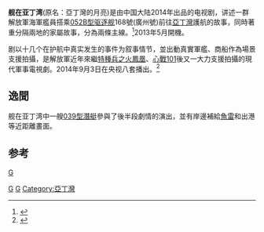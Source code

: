{{影集資訊
| 名稱 = 舰在亚丁湾
| 原名 = 
| 圖片 = 
| 圖說 = 
| 分類 = 軍事
| 原創者 = 
| 編劇 = 周振天
| 導演 = 舒崇福
| 演出 = [[范志博|范志博]]，[[胡可_(演员)|胡可]]，[[黑子_(演员)|黑子]]，[[王同辉|王同辉]]
| 配音 = 
| 旁白 = 
| 主題曲 = 中国海军
| 片尾曲 =爱如此美丽
|執行製作=沈礼清、张子扬
| 國家 = {{PRC}}
| 語言 = [[普通话|普通话]]
| 季數 = 
| 集數 = 36集<br />央視版:30集
| 每集列表 = 
| 製片人 = 吴毅
| 出品人=海军政治部电视艺术中心
| 執行製片 = 蒋小平、李安军
| 拍攝地 = [[湛江|湛江]]、[[钦州|钦州]]、[[三亚|三亚]]等地
| 共同執行製作 = [[解放軍電視宣傳中心|解放軍電視宣傳中心]]
| 每集長 = 44分
| 頻道 = 
| 電視網 = [[央视八套|央视八套]]
| 視頻制式 = PAL
| 音頻制式 = 
| 開始 = 2014年9月3日
| 結束 =9月12日
| 先於 = 
| 後於 = 
| 相關劇集 = 
| 官方網站 = http://search.cctv.com/search.php?qtext=%E8%88%B0%E5%9C%A8%E4%BA%9A%E4%B8%81%E6%B9%BE&sid=0000&pid=0000
| imdb_id = 
| tv_com_id = 
}}
'''舰在亚丁湾'''(原名：亞丁灣的月亮)是由中国大陆2014年出品的电视剧，讲述一群解放軍海軍艦員搭乘[[052B型驱逐舰|052B型驱逐舰]]168號(廣州號)前往[[亞丁灣|亞丁灣]]護航的故事，同時著重分隔兩地的家屬故事，分為兩條主線。<ref>{{Cite web |url=http://v.ifeng.com/mil/mainland/2014004/01e6b50b-fa20-47df-9473-d2f54e240847.shtml |title=鳳凰網-艦在亞丁灣上映 |access-date=2014-09-09 |archive-date=2019-08-19 |archive-url=https://web.archive.org/web/20190819043205/http://v.ifeng.com/mil/mainland/2014004/01e6b50b-fa20-47df-9473-d2f54e240847.shtml |dead-url=no }}</ref>2013年5月開機。

剧以十几个在护航中真实发生的事件为叙事情节，並出動真實軍艦、商船作為場景支援拍攝，是解放軍近年來繼[[特種兵之火鳳凰|特種兵之火鳳凰]]、[[心戰101|心戰101]]後又一大力支援拍攝的現代軍事電視劇。2014年9月3日在央视八套播出。<ref>{{Cite web |url=http://news.66wz.com/system/2014/09/08/104211220.shtml |title=舰在亚丁湾熱播 |access-date=2014-09-09 |archive-date=2019-08-20 |archive-url=https://web.archive.org/web/20190820010141/http://news.66wz.com/system/2014/09/08/104211220.shtml |dead-url=no }}</ref>
==逸聞==
舰在亚丁湾中一艘[[039型潛艇|039型潛艇]]參與了後半段劇情的演出，並有岸邊補給[[魚雷|魚雷]]和出港等近距離畫面。
==参考==
{{reflist}}
{{央视八套电视剧}}
[[Category:2014年中國電視劇集|G]]
[[分類:中國人民解放軍題材電視劇|G]]
[[Category:中東背景作品|G]]
[[Category:亞丁灣|Category:亞丁灣]]